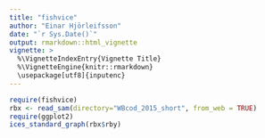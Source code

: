```yaml
---
title: "fishvice"
author: "Einar Hjörleifsson"
date: "`r Sys.Date()`"
output: rmarkdown::html_vignette
vignette: >
  %\VignetteIndexEntry{Vignette Title}
  %\VignetteEngine{knitr::rmarkdown}
  \usepackage[utf8]{inputenc}
---
```


```r
require(fishvice)
rbx <- read_sam(directory="WBcod_2015_short", from_web = TRUE)
require(ggplot2)
ices_standard_graph(rbx$rby)
```
